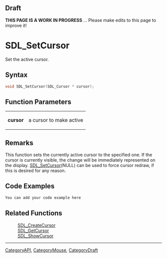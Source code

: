 
== Draft ==


'''THIS PAGE IS A WORK IN PROGRESS''' ... Please make edits to this page to improve it!


= SDL_SetCursor =

Set the active cursor.

== Syntax ==

<syntaxhighlight lang='c'>
void SDL_SetCursor(SDL_Cursor * cursor);
</syntaxhighlight>

== Function Parameters ==

{|
|'''cursor'''
|a  cursor to make active
|}

== Remarks ==

This function sets the currently active cursor to the specified one. If
the cursor is currently visible, the change will be immediately represented
on the display. [[SDL_SetCursor]](NULL) can be used to force cursor redraw,
if this is desired for any reason.

== Code Examples ==


<syntaxhighlight lang='c++'>
You can add your code example here
</syntaxhighlight>


== Related Functions ==

:[[SDL_CreateCursor]]
:[[SDL_GetCursor]]
:[[SDL_ShowCursor]]

----
[[CategoryAPI]], [[CategoryMouse]], [[CategoryDraft]]


